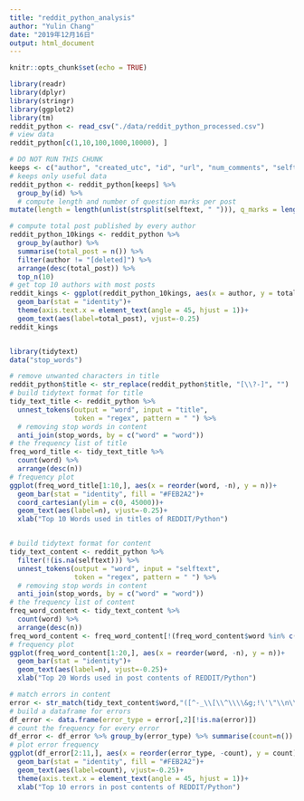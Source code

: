 ```yaml
---
title: "reddit_python_analysis"
author: "Yulin Chang"
date: "2019年12月16日"
output: html_document
---
```


```r
knitr::opts_chunk$set(echo = TRUE)
```

```r
library(readr)
library(dplyr)
library(stringr)
library(ggplot2)
library(tm)
reddit_python <- read_csv("./data/reddit_python_processed.csv")
# view data
reddit_python[c(1,10,100,1000,10000), ]
```


```r
# DO NOT RUN THIS CHUNK
keeps <- c("author", "created_utc", "id", "url", "num_comments", "selftext", "title")
# keeps only useful data 
reddit_python <- reddit_python[keeps] %>% 
  group_by(id) %>% 
  # compute length and number of question marks per post
mutate(length = length(unlist(strsplit(selftext, " "))), q_marks = length(unlist(str_match_all(selftext, "\\?"))), politeness = length(unlist(str_match_all(selftext, "[Pp]lease|[Tt]hx|[Tt]hanks?|PLEASE|[Pp]lz|PLZ|THX|THANKS|THANK"))))

# compute total post published by every author
reddit_python_10kings <- reddit_python %>% 
  group_by(author) %>% 
  summarise(total_post = n()) %>% 
  filter(author != "[deleted]") %>% 
  arrange(desc(total_post)) %>% 
  top_n(10)
# get top 10 authors with most posts
reddit_kings <- ggplot(reddit_python_10kings, aes(x = author, y = total_post))+
  geom_bar(stat = "identity")+
  theme(axis.text.x = element_text(angle = 45, hjust = 1))+
  geom_text(aes(label=total_post), vjust=-0.25)
reddit_kings

```

```r

```

```r
library(tidytext)
data("stop_words")

# remove unwanted characters in title
reddit_python$title <- str_replace(reddit_python$title, "[\\?-]", "")
# build tidytext format for title
tidy_text_title <- reddit_python %>%
  unnest_tokens(output = "word", input = "title",
                token = "regex", pattern = " ") %>% 
  # removing stop words in content
  anti_join(stop_words, by = c("word" = "word"))
# the frequency list of title
freq_word_title <- tidy_text_title %>%
  count(word) %>%
  arrange(desc(n))
# frequency plot
ggplot(freq_word_title[1:10,], aes(x = reorder(word, -n), y = n))+
  geom_bar(stat = "identity", fill = "#FEB2A2")+
  coord_cartesian(ylim = c(0, 45000))+
  geom_text(aes(label=n), vjust=-0.25)+
  xlab("Top 10 Words used in titles of REDDIT/Python")


# build tidytext format for content
tidy_text_content <- reddit_python %>% 
  filter(!(is.na(selftext))) %>%
  unnest_tokens(output = "word", input = "selftext",
                token = "regex", pattern = " ") %>% 
  # removing stop words in content
  anti_join(stop_words, by = c("word" = "word"))
# the frequency list of content
freq_word_content <- tidy_text_content %>%
  count(word) %>%
  arrange(desc(n))
freq_word_content <- freq_word_content[!(freq_word_content$word %in% c("\r\r\r\n", "[removed]", "[deleted]")), ]
# frequency plot
ggplot(freq_word_content[1:20,], aes(x = reorder(word, -n), y = n))+
  geom_bar(stat = "identity")+
  geom_text(aes(label=n), vjust=-0.25)+
  xlab("Top 20 Words used in post contents of REDDIT/Python")
```

```r
# match errors in content
error <- str_match(tidy_text_content$word,"([^-_\\[\\^\\\\&g;!\'\"\\n\\*`\\(\\t#].+error):")
# build a dataframe for errors
df_error <- data.frame(error_type = error[,2][!is.na(error)])
# count the frequency for every error
df_error <- df_error %>% group_by(error_type) %>% summarise(count=n()) %>% arrange(desc(count)) 
# plot error frequency
ggplot(df_error[2:11,], aes(x = reorder(error_type, -count), y = count))+
  geom_bar(stat = "identity", fill = "#FEB2A2")+
  geom_text(aes(label=count), vjust=-0.25)+
  theme(axis.text.x = element_text(angle = 45, hjust = 1))+
  xlab("Top 10 errors in post contents of REDDIT/Python")
```


